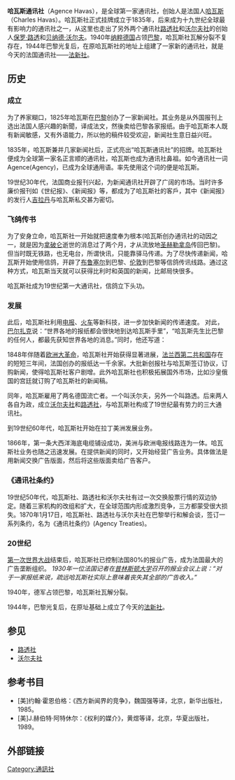 {{nofootnotes|time=2012-02-20T03:57:05+00:00}}
{{POV|time=2008-09-13T12:06:31+00:00 }}
'''哈瓦斯通讯社'''（Agence Havas），是全球第一家通讯社，创始人是法国人[[哈瓦斯|哈瓦斯]]（Charles Havas）。哈瓦斯社正式挂牌成立于1835年，后来成为十九世纪全球最有影响力的通讯社之一，从这里也走出了另外两个通讯社[[路透社|路透社]]和[[沃尔夫社|沃尔夫社]]的创始人[[保罗·路透|保罗·路透]]和[[贝纳德·沃尔夫|贝纳德·沃尔夫]]。1940年[[纳粹德国|纳粹德国]]占领[[巴黎|巴黎]]，哈瓦斯社瓦解分裂不复存在，1944年巴黎光复后，在原哈瓦斯社的地址上组建了一家新的通讯社，就是今天的法国通讯社——[[法新社|法新社]]。

== 历史 ==

=== 成立 ===
为了养家糊口，1825年哈瓦斯在[[巴黎|巴黎]]创办了一家新闻社。其业务是从外国报刊上选出法国人感兴趣的新聞，译成法文，然後卖给巴黎各家报纸。由于哈瓦斯本人既有新闻敏感，又有外语能力，所以他的稿件较受欢迎，新闻社生意日益兴旺。

1835年，哈瓦斯兼并几家新闻社后，正式亮出“哈瓦斯通讯社”的招牌。哈瓦斯社便成为全球第一家名正言顺的通讯社，哈瓦斯也成为通讯社鼻祖。如今通讯社一词Agence(Agency)，已成为全球通用语。率先使用这个词的便是哈瓦斯。

19世纪30年代，法国商业报刊兴起，为新闻通讯社开辟了广阔的市场。当时许多廉价报刊如《世纪报》、《新闻报》等，都成为了哈瓦斯社的客戶，其中《新闻报》的发行人[[吉拉丹|吉拉丹]]与哈瓦斯私交甚为密切。

=== 飞鸽传书 ===
为了安身立命，哈瓦斯社一开始就把速度奉为根本(哈瓦斯创办通讯社的动因之一，就是因为[[拿破仑|拿破仑]]逝世的消息过了两个月，才从流放地[[圣赫勒拿岛|圣赫勒拿岛]]传回巴黎)。但当时既无铁路，也无电台，所谓快讯，只能靠驿马传递。为了尽快传递新闻，哈瓦斯开始使用信鸽，开辟了[[布鲁塞尔|布鲁塞尔]]到巴黎、[[伦敦|伦敦]]到巴黎等信鸽传讯线路。通过这种方式，哈瓦斯当天就可以获得比利时和英国的新闻，比邮局快很多。

哈瓦斯社成为19世纪第一大通讯社，信鸽立下头功。

=== 发展 ===
此后，哈瓦斯社利用[[电报|电报]]、[[火车|火车]]等新科技，进一步加快新闻的传递速度。
对此，[[巴尔扎克|巴尔扎克]]说：“世界各地的报纸都会很快地到达哈瓦斯手里”，“哈瓦斯先生比巴黎的任何人，都最先获知世界各地的消息。”同时，他还写道：

{{cquote|除了外交机密之外，哈瓦斯无所不知，无所不晓。......从收到的报刊杂志中，哈瓦斯挑选出一些重要的文章或消息，然后编译成法文稿件。这些新闻稿每天都要送到首相官邸供首相早期后阅读。不仅如此，巴黎的各个报社也都加入了哈瓦斯通讯社的供稿系统，因为各地去编译外国的新闻不如购买哈瓦斯的消息更能节约开支......由此诸位可以明白，虽然你们是在不同的报纸上看到了国外的信息，其实来源都是一样。......极而言之，可以说巴黎只有一份报纸。}}

1848年伴随着[[1848年革命|欧洲大革命]]，哈瓦斯社开始获得显著进展，[[法兰西第二共和国|法兰西第二共和国]]存在的短短三年间，法国创办的报纸达一千余家。大批新创报社与哈瓦斯签订协议，订购新闻，使得哈瓦斯社客户剧增。此外哈瓦斯社也积极拓展国外市场，比如沙皇俄国的宫廷就订购了哈瓦斯社的新闻稿。

同年，哈瓦斯雇用了两名德国流亡者。一个叫沃尔夫，另外一个叫路透。后来两人各自为政，成立[[沃尔夫社|沃尔夫社]]和[[路透社|路透社]]，与哈瓦斯社构成了19世纪最有势力的三大通讯社。

到19世纪60年代，哈瓦斯社开始在拉丁美洲发展业务。

1866年，第一条大西洋海底电缆铺设成功，美洲与欧洲电报线路连为一体。哈瓦斯社业务也随之迅速发展。在提供新闻的同时，又开始经营广告业务。具体做法是用新闻交换广告版面，然后将这些版面卖给广告客户。

=== 《通讯社条约》 ===
19世纪50年代，哈瓦斯社、路透社和沃尔夫社有过一次交换股票行情的双边协定。随着三家机构的改组和扩大，在全球范围内形成激烈竞争，三方都蒙受很大损失。1870年1月17日，哈瓦斯社、路透社与沃尔夫社在巴黎举行和解会谈，签订一系列条约，名为《通讯社条约》(Agency Treaties)。

=== 20世纪 ===
[[第一次世界大战|第一次世界大战]]结束后，哈瓦斯社已控制法国80%的报业广告，成为法国最大的广告垄断组织。
''1930年一位法国记者在[[普林斯顿大学|普林斯顿大学]]召开的报业会议上说：“对于一家报纸来说，疏远哈瓦斯社实际上意味着丧失其全部的广告收入。”''

1940年，德军占领巴黎，哈瓦斯社瓦解分裂。

1944年，巴黎光复后，在原址基础上成立了今天的[[法新社|法新社]]。

== 参见 ==
* [[路透社|路透社]]
* [[沃尔夫社|沃尔夫社]]

== 参考书目 ==
* [美]约翰·霍恩伯格：《西方新闻界的竞争》，魏国强等译，北京，新华出版社，1985。
* [美]J.赫伯特·阿特休尔：《权利的媒介》，黄煜等译，北京，华夏出版社，1989。

== 外部链接 ==

{{维旺迪}}

[[Category:通訊社|Category:通訊社]]